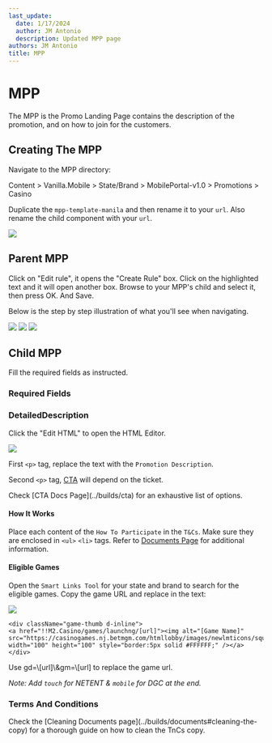```yaml
---
last_update:
  date: 1/17/2024
  author: JM Antonio
  description: Updated MPP page
authors: JM Antonio
title: MPP
---
```


# MPP

The MPP is the Promo Landing Page contains the description of the promotion, and on how to join for the customers.

## Creating The MPP

Navigate to the MPP directory:

<Admonition type="info" title="Sitecore Path">
  Content > Vanilla.Mobile > State/Brand > MobilePortal-v1.0 > Promotions > Casino
</Admonition>

Duplicate the `mpp-template-manila` and then rename it to your `url`. Also rename the child component with your `url`.

<img src="/img/builds/mpp/mpp_template.png" />

## Parent MPP

Click on "Edit rule", it opens the "Create Rule" box. Click on the highlighted text and it will open another box. Browse to your MPP's child and select it, then press OK. And Save.

Below is the step by step illustration of what you'll see when navigating.

<img src="/img/builds/mpp/mpp_parent.png" />

<img className="w-[500]" src="/img/builds/mpp/mpp_rule.png" />

<img className="w-[500]" src="/img/builds/mpp/mpp_browse.png" />

## Child MPP

Fill the required fields as instructed.

### Required Fields

<TinaTable />

### DetailedDescription

Click the "Edit HTML" to open the HTML Editor.

<img className="w-[500] mb-4" src="/img/builds/mpp/mpp_desc.png" />

First `<p>` tag, replace the text with the `Promotion Description`.

Second `<p>` tag, [CTA](../builds/cta) will depend on the ticket.

<Admonition type="info" title="CTA">
  Check [CTA Docs Page](../builds/cta) for an exhaustive list of options.
</Admonition>

#### How It Works

Place each content of the `How To Participate` in the `T&Cs`. Make sure they are enclosed in `<ul>` `<li>` tags. Refer to [Documents Page](../builds/documents) for additional information.

#### Eligible Games

Open the `Smart Links Tool` for your state and brand to search for the eligible games. Copy the game URL and replace in the text:

<img src="/img/builds/mpp/mpp_games.png" className="mb-4" />

```
<div className="game-thumb d-inline">
<a href="!!M2.Casino/games/launchng/[url]"><img alt="[Game Name]" src="https://casinogames.nj.betmgm.com/htmllobby/images/newlmticons/square/[url].jpg" width="100" height="100" style="border:5px solid #FFFFFF;" /></a>
</div>
```

<Admonition type="note" title="For NETENT & DGC">
  Use gd=\[url]\&gm=\[url] to replace the game url.

  *Note: Add *`touch`* for NETENT & *`mobile`* for DGC at the end.*
</Admonition>

### Terms And Conditions

<Admonition type="note" title="Note">
  Check the [Cleaning Documents page](../builds/documents#cleaning-the-copy) for a thorough guide on how to clean the TnCs copy.
</Admonition>
